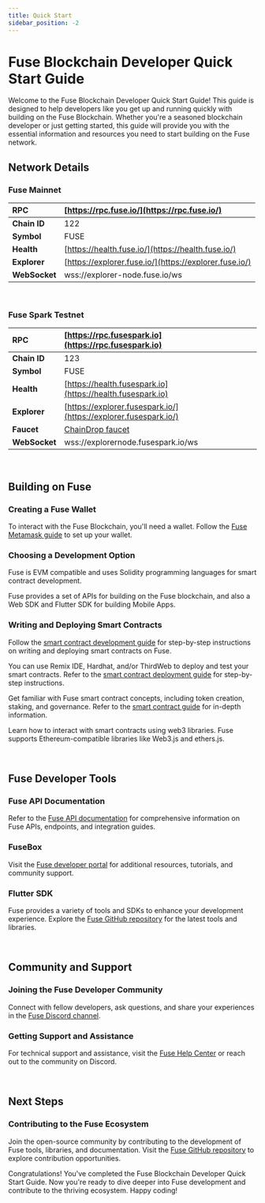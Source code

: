 ```yaml
---
title: Quick Start
sidebar_position: -2
---
```


# Fuse Blockchain Developer Quick Start Guide

Welcome to the Fuse Blockchain Developer Quick Start Guide! This guide is designed to help developers like you get up and running quickly with building on the Fuse Blockchain. Whether you're a seasoned blockchain developer or just getting started, this guide will provide you with the essential information and resources you need to start building on the Fuse network.

## Network Details

### Fuse Mainnet

| **RPC**       | [https://rpc.fuse.io/](https://rpc.fuse.io/)​          |
| :------------ | :----------------------------------------------------- |
| **Chain ID**  | 122                                                    |
| **Symbol**    | FUSE                                                   |
| **Health**    | [https://health.fuse.io/](https://health.fuse.io/)     |
| **Explorer**  | [https://explorer.fuse.io/](https://explorer.fuse.io/) |
| **WebSocket** | wss://explorer-node.fuse.io/ws                         |

<p>&nbsp;</p>

### Fuse Spark Testnet

| **RPC**       | [https://rpc.fusespark.io](https://rpc.fusespark.io)                                                                       |
| :------------ | :------------------------------------------------------------------------------------------------------------------------- |
| **Chain ID**  | 123                                                                                                                        |
| **Symbol**    | FUSE                                                                                                                       |
| **Health**    | [https://health.fusespark.io](https://health.fusespark.io)                                                                 |
| **Explorer**  | [https://explorer.fusespark.io/](https://explorer.fusespark.io/)                                                           |
| **Faucet**    | [ChainDrop faucet](https://chaindrop.org/?chainid=123&token=0xeeeeeeeeeeeeeeeeeeeeeeeeeeeeeeeeeeeeeeee "ChainDrop faucet") |
| **WebSocket** | wss://explorernode.fusespark.io/ws                                                                                         |

<p>&nbsp;</p>

## Building on Fuse

### Creating a Fuse Wallet

To interact with the Fuse Blockchain, you'll need a wallet. Follow the [Fuse Metamask guide](https://docs.fuse.io/fuse-wallet/create-fuse-wallet) to set up your wallet.

### Choosing a Development Option

Fuse is EVM compatible and uses Solidity programming languages for smart contract development.

Fuse provides a set of APIs for building on the Fuse blockchain, and also a Web SDK and Flutter SDK for building Mobile Apps.

### Writing and Deploying Smart Contracts

Follow the [smart contract development guide](https://docs.fuse.io/fuse-studio/smart-contracts) for step-by-step instructions on writing and deploying smart contracts on Fuse.

You can use Remix IDE, Hardhat, and/or ThirdWeb to deploy and test your smart contracts. Refer to the [smart contract deployment guide](https://docs.fuse.io/fuse-studio/smart-contracts) for step-by-step instructions.

Get familiar with Fuse smart contract concepts, including token creation, staking, and governance. Refer to the [smart contract guide](https://docs.fuse.io/fuse-studio/smart-contracts) for in-depth information.

Learn how to interact with smart contracts using web3 libraries. Fuse supports Ethereum-compatible libraries like Web3.js and ethers.js.

<p>&nbsp;</p>

## Fuse Developer Tools

### Fuse API Documentation

Refer to the [Fuse API documentation](https://docs.fuse.io/api) for comprehensive information on Fuse APIs, endpoints, and integration guides.

### FuseBox

Visit the [Fuse developer portal](https://developer.fuse.io/) for additional resources, tutorials, and community support.

### Flutter SDK

Fuse provides a variety of tools and SDKs to enhance your development experience. Explore the [Fuse GitHub repository](https://github.com/fuseio) for the latest tools and libraries.

<p>&nbsp;</p>

## Community and Support

### Joining the Fuse Developer Community

Connect with fellow developers, ask questions, and share your experiences in the [Fuse Discord channel](https://discord.gg/ZRJc7QW).

### Getting Support and Assistance

For technical support and assistance, visit the [Fuse Help Center](https://help.fuse.io/) or reach out to the community on Discord.

<p>&nbsp;</p>

## Next Steps

### Contributing to the Fuse Ecosystem

Join the open-source community by contributing to the development of Fuse tools, libraries, and documentation. Visit the [Fuse GitHub repository](https://github.com/fuseio) to explore contribution opportunities.

Congratulations! You've completed the Fuse Blockchain Developer Quick Start Guide. Now you're ready to dive deeper into Fuse development and contribute to the thriving ecosystem. Happy coding!
